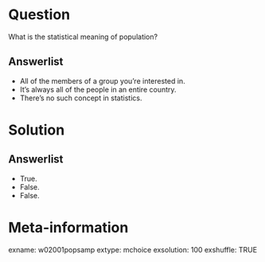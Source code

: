 Question
========
What is the statistical meaning of population?

Answerlist
----------
* All of the members of a group you're interested in.
* It's always all of the people in an entire country.
* There's no such concept in statistics.


Solution
========

Answerlist
----------
* True.
* False.
* False.


Meta-information
================
exname: w02001popsamp
extype: mchoice
exsolution: 100
exshuffle: TRUE